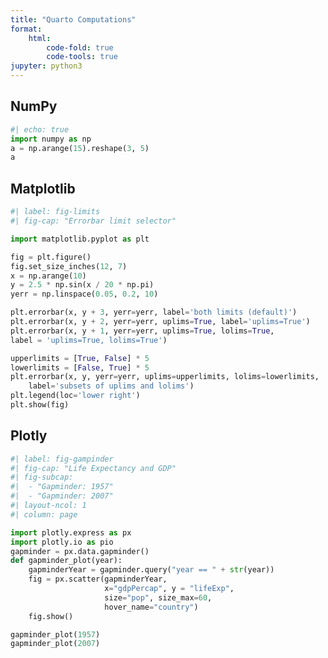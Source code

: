 ```yaml
---
title: "Quarto Computations"
format: 
    html: 
        code-fold: true
        code-tools: true
jupyter: python3
---
```


## NumPy

```python
#| echo: true
import numpy as np
a = np.arange(15).reshape(3, 5)
a
```

## Matplotlib

```python
#| label: fig-limits
#| fig-cap: "Errorbar limit selector"

import matplotlib.pyplot as plt

fig = plt.figure()
fig.set_size_inches(12, 7)
x = np.arange(10)
y = 2.5 * np.sin(x / 20 * np.pi)
yerr = np.linspace(0.05, 0.2, 10)

plt.errorbar(x, y + 3, yerr=yerr, label='both limits (default)')
plt.errorbar(x, y + 2, yerr=yerr, uplims=True, label='uplims=True')
plt.errorbar(x, y + 1, yerr=yerr, uplims=True, lolims=True,
label = 'uplims=True, lolims=True')

upperlimits = [True, False] * 5
lowerlimits = [False, True] * 5
plt.errorbar(x, y, yerr=yerr, uplims=upperlimits, lolims=lowerlimits,
    label='subsets of uplims and lolims')
plt.legend(loc='lower right')
plt.show(fig)

```

## Plotly

```python
#| label: fig-gampinder
#| fig-cap: "Life Expectancy and GDP"
#| fig-subcap:
#|  - "Gapminder: 1957"
#|  - "Gapminder: 2007"
#| layout-ncol: 1
#| column: page

import plotly.express as px
import plotly.io as pio
gapminder = px.data.gapminder()
def gapminder_plot(year):
    gapminderYear = gapminder.query("year == " + str(year))
    fig = px.scatter(gapminderYear,
                     x="gdpPercap", y = "lifeExp", 
                     size="pop", size_max=60,
                     hover_name="country")
    fig.show()

gapminder_plot(1957)
gapminder_plot(2007)
```

